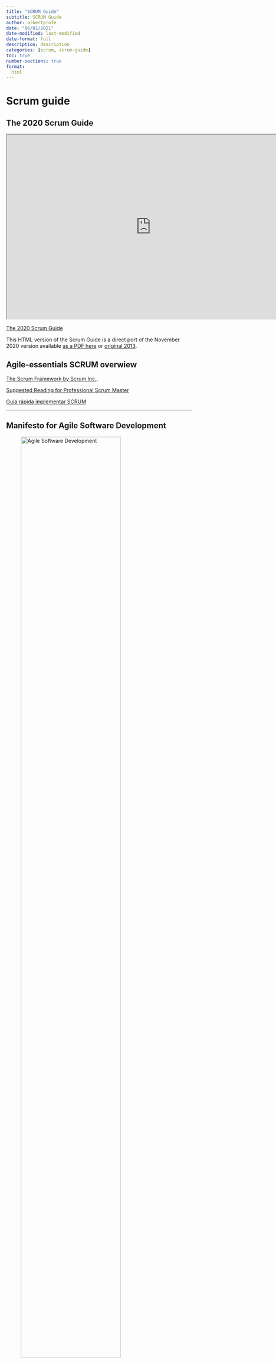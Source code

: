 ```yaml
---
title: "SCRUM Guide"
subtitle: SCRUM Guide
author: albertprofe
date: "06/01/2021"
date-modified: last-modified
date-format: full
description: description
categories: [scrum, scrum-guide]
toc: true
number-sections: true
format:
  html
---
```


# Scrum guide

## The 2020 Scrum Guide


<iframe 
  width="780"
  height="500" 
  src="https://scrumguides.org/scrum-guide.html"
  title="The 2020 Scrum Guide">
</iframe>

[The 2020 Scrum Guide](https://scrumguides.org/scrum-guide.html){.external}

This HTML version of the Scrum Guide is a direct port of the November 2020 version available [as a PDF here](https://scrumguides.org/docs/scrumguide/v2020/2020-Scrum-Guide-US.pdf#zoom=100){.external} or [original 2013](https://scrumguides.org/docs/scrumguide/v1/Scrum-Guide-US.pdf){.external}.

## Agile-essentials SCRUM overwiew

[The Scrum Framework by Scrum Inc.](https://www.thinglink.com/scene/535528547733733377){.external}.

[Suggested Reading for Professional Scrum Master](https://www.scrum.org/resources/suggested-reading-professional-scrum-master){.external}

[Guia rápida implementar SCRUM](https://docs.google.com/presentation/d/e/2PACX-1vSRksLX681ZSipA3F7O92B0T4q7mfN9JMpNbdGKP72EkWMKWfUwPsfPNjcWTMKk2VmVjeWhr2Nv_WH1/pub?start=false&loop=false&delayms=3000&slide=id.p){.external}

---

## Manifesto for Agile Software Development

![Agile Software Development](/images/scrum/SCRUM-1.jpg){width=80%}

We are uncovering better ways of developing software by doing it and helping others do it. Through this work we have come to value:

[Through this work we have come to value](https://agilemanifesto.org/){.extarnal}

- Individuals and interactions **over** processes and tools
- Working software **over** comprehensive documentatio
- Customer collaboration **over** contract negotiation
- Responding to change **over** following a plan

That is, while there is value in the items on the right, we value the items on the left more.

## Backlog

::: {.callout-important}
## Sprint Velocity
Number of Story Points completed per Sprint
:::

![All actors in SCRUM](/images/scrum/SCRUM-2.jpg){width=60%}

::: {.callout-important}
## Product Backlog
is an always changing, dynamically prioritized list of requirements ordered by Business Value. Requirements are broken down into User Stories by the Product Owner. Definition of Done (DoD) at the Backlog level.
:::

::: {.callout-important}
## Sprint Backlog
contains all committed User Stories for the current Sprint broken down into Tasks by the Team. All items on the Sprint Backlog should be developed, tested, documented and integrated to fulfill the Team commitment.
:::

![Burndown Chart](/images/scrum/SCRUM-3.jpg)

::: {.callout-important}
## Burndown Chart
shows the amount of work remaining per Sprint. It shows the correlation between work remaining at any point in time and the progress of the Team.
:::

## Core concpets: invest - user story - done - poker

> The acronym INVEST helps to remember a widely accepted set of criteria, or checklist, to assess the quality of a user story. If the story fails to meet one of these criteria, the team may want to reword it, or even consider a rewrite (which often translates into physically tearing up the old story card and writing a new one).

::: {.callout-tip}
## INVEST
helps to remember a widely accepted set of criteria, or checklist, to assess the quality of a user story.
:::

A good user story should be:

- “I” ndependent (of all others)
- “N” egotiable (not a specific contract for features)
- “V” aluable (or vertical)
- “E” stimable (to a good approximation)
- “S” mall (so as to fit within an iteration)
- “T” estable (in principle, even if there isn’t a test for it yet)

For a user story, the next template should be used: 

``` js
As a <type of user>, I want <some goal> so that <some reason>.
```

::: {.callout-tip}
## Epic 
a user story that covers large amounts of functionality. Because an epic is generally too large for an Agile team to complete in one iteration, it is split into multiple smaller user stories before it is worked on
:::

::: {.callout-tip}
## User Story
is a short, simple description of a feature told from the perspective of the person who desires the new capability, usually a user or customer of the system.
:::


::: {.callout-tip}
## Acceptance Criteria
list of activities that must be fulfilled in order to consider US done
:::

![Plannig poker](/images/scrum/poker.png)

::: {.callout-tip}
## Planning poker
also called Scrum poker, is a consensus-based, gamified technique for estimating by playing numbered cards face-down to the table, instead of speaking them aloud. 
:::


<!--- navLinks -->
<br><br>
<div class=row>
<br>
<div class='column left previous'>
<br>
[{{< fa solid arrow-left >}} Agile Manifesto](/scrum/scrum-what-agile-manifesto.qmd)
<br>
</div>
<br>
<div class='column center'>
<br>
[{{< fa solid arrow-up >}} top](#top)
<br>
</div>
<br>
<div class='column right next'>
<br>
[Week1: Meetings and impediments {{< fa solid arrow-right >}}](/scrum/scrum-week1.qmd)
<br>
</div>
<br>
</div>
